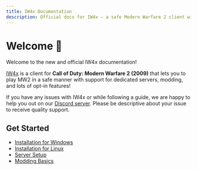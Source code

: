 ```yaml
---
title: IW4x Documentation
description: Official docs for IW4x – a safe Modern Warfare 2 client with servers and modding support.
---
```


# Welcome 👋

Welcome to the new and official IW4x documentation! 

[IW4x](https://github.com/iw4x/iw4x-client) is a client for **Call of Duty: Modern Warfare 2 (2009)** that lets you to play MW2 in a safe manner with support for dedicated servers, modding, and lots of opt-in features!

If you have any issues with IW4x or while following a guide, we are happy to help you out on our [Discord server](https://discord.gg/your-invite). Please be descriptive about your issue to receive quality support.

## Get Started

- [Installation for Windows](./guides/install-windows.md)
- [Installation for Linux](./guides/install-linux.md)
- [Server Setup](./guides/setup-server.md)
- [Modding Basics](./guides/modding-basics.md)

